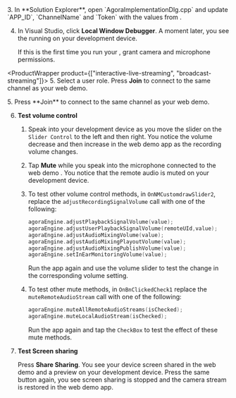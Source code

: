 <PlatformWrapper product = "windows">
3. In **Solution Explorer**, open `AgoraImplementationDlg.cpp` and update `APP_ID`, `ChannelName` and `Token` with the values from <Vg k="CONSOLE" />.


4. In Visual Studio, click **Local Window Debugger**. A moment later, you see the <Vpl k="CLIENT" /> running on your development device.

    If this is the first time you run your <Vpl k="CLIENT" />, grant camera and microphone permissions.

<ProductWrapper product={["interactive-live-streaming", "broadcast-streaming"]}>
5. Select a user role. Press **Join** to connect to the same channel as your web demo.
</ProductWrapper>

<ProductWrapper notAllowed="interactive-live-streaming">
5. Press **Join** to connect to the same channel as your web demo.
</ProductWrapper>

6. **Test volume control**

    1. Speak into your development device as you move the slider on the `Slider Control` to the left and then right. You notice the volume decrease and then increase in the web demo app as the recording volume changes.

    1. Tap **Mute** while you speak into the microphone connected to the web demo <Vpl k="CLIENT" />.
        You notice that the remote audio is muted on your development device.

    1. To test other volume control methods, in `OnNMCustomdrawSlider2`, replace the `adjustRecordingSignalVolume` call with one of the following:

        ```cpp
        agoraEngine.adjustPlaybackSignalVolume(value);
        agoraEngine.adjustUserPlaybackSignalVolume(remoteUId,value);
        agoraEngine.adjustAudioMixingVolume(value);
        agoraEngine.adjustAudioMixingPlayoutVolume(value);
        agoraEngine.adjustAudioMixingPublishVolume(value);
        agoraEngine.setInEarMonitoringVolume(value);
        ```
        Run the app again and use the volume slider to test the change in the corresponding volume setting.

    1. To test other mute methods, in `OnBnClickedCheck1` replace the `muteRemoteAudioStream` call with one of the following:

        ```cpp
        agoraEngine.muteAllRemoteAudioStreams(isChecked);
        agoraEngine.muteLocalAudioStream(isChecked);
        ```
        Run the app again and tap the `CheckBox` to test the effect of these mute methods.

7. **Test Screen sharing**

     Press **Share Sharing**. You see your device screen shared in the web demo <Vpl k="CLIENT" /> and a preview on your development device. Press the same button again, you see screen sharing is stopped and the camera stream is restored in the web demo app.

</PlatformWrapper>
